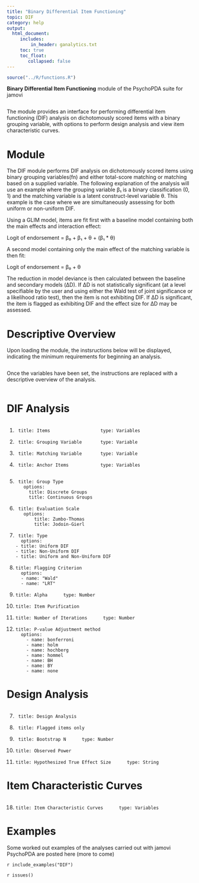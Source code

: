```yaml
---
title: "Binary Differential Item Functioning"
topic: DIF
category: help
output: 
  html_document:
     includes:
         in_header: ganalytics.txt
     toc: true
     toc_float:
        collapsed: false
---
```


```r
source("../R/functions.R")
```

**Binary Differential Item Functioning** module of the PsychoPDA suite for jamovi

<img src="DIF/main.png  " class="img-responsive" alt="">

The module provides an interface for performing differential item functioning (DIF) analysis on dichotomously scored items with a binary grouping variable, with options to perform design analysis and view item characteristic curves.

# Module

The DIF module performs DIF analysis on dichotomously scored items using binary grouping variables(fn) and either total-score matching or matching based on a supplied variable. The following explanation of the analysis will use an example where the grouping variable β₁ is a binary classification (0, 1) and the matching variable is a latent construct-level variable θ. This example is the case where we are simultaneously assessing for both uniform or non-uniform DIF.

Using a GLIM model, items are fit first with a baseline model containing both the main effects and interaction effect:

Logit of endorsement = β₀ + β₁ + θ + (β₁ * θ)

A second model containing  only the main effect of the matching variable is then fit:

Logit of endorsement = β₀ + θ 

The reduction in model deviance is then calculated between the baseline and secondary models (ΔD). If ΔD is not statistically significant (at a level specifiable by the user and using either the Wald test of joint significance or a likelihood ratio test), then the item is not exhibiting DIF. If ΔD is significant, the item is flagged as exhibiting DIF and the effect size for ΔD may be assessed.

# Descriptive Overview

Upon loading the module, the instsructions below will be displayed, indicating the minimum requirements for beginning an analysis.

<img src="DIF/instructions.png  " class="img-responsive" alt="">

Once the variables have been set, the instructions are replaced with a descriptive overview of the analysis.

<img src="DIF/procedureNotes.png  " class="img-responsive" alt="">

# DIF Analysis


<img src="DIF/analysisVariables.png  " class="img-responsive" alt="">

1.      title: Items                   type: Variables
2.      title: Grouping Variable       type: Variable
3.      title: Matching Variable       type: Variable
4.      title: Anchor Items            type: Variables

<img src="DIF/analysis.png  " class="img-responsive" alt="">


5.      title: Group Type
    	  options:
        	title: Discrete Groups
        	title: Continuous Groups
6.      title: Evaluation Scale
    	  options:
        	  title: Zumbo-Thomas
        	  title: Jodoin-Gierl

12.      title: Type
    	  options:
        - title: Uniform DIF
        - title: Non-Uniform DIF
        - title: Uniform and Non-Uniform DIF
        
13.     title: Flagging Criterion
    	  options:
    	  - name: "Wald"
    	  - name: "LRT"
    	  
14.     title: Alpha      type: Number

15.     title: Item Purification

16.     title: Number of Iterations      type: Number

17.     title: P-value Adjustment method
    	  options: 
        	- name: bonferroni
        	- name: holm
        	- name: hochberg
        	- name: hommel
        	- name: BH
        	- name: BY
        	- name: none


# Design Analysis

<img src="DIF/designAnalysis.png  " class="img-responsive" alt="">

7.      title: Design Analysis

8.      title: Flagged items only

9.      title: Bootstrap N      type: Number

10.     title: Observed Power

11.     title: Hypothesized True Effect Size      type: String

# Item Characteristic Curves

<img src="DIF/ICC.png  " class="img-responsive" alt="">

18.     title: Item Characteristic Curves      type: Variables

# Examples

Some worked out examples of the analyses carried out with jamovi PsychoPDA are posted here (more to come)

`r include_examples("DIF")`

`r issues()`